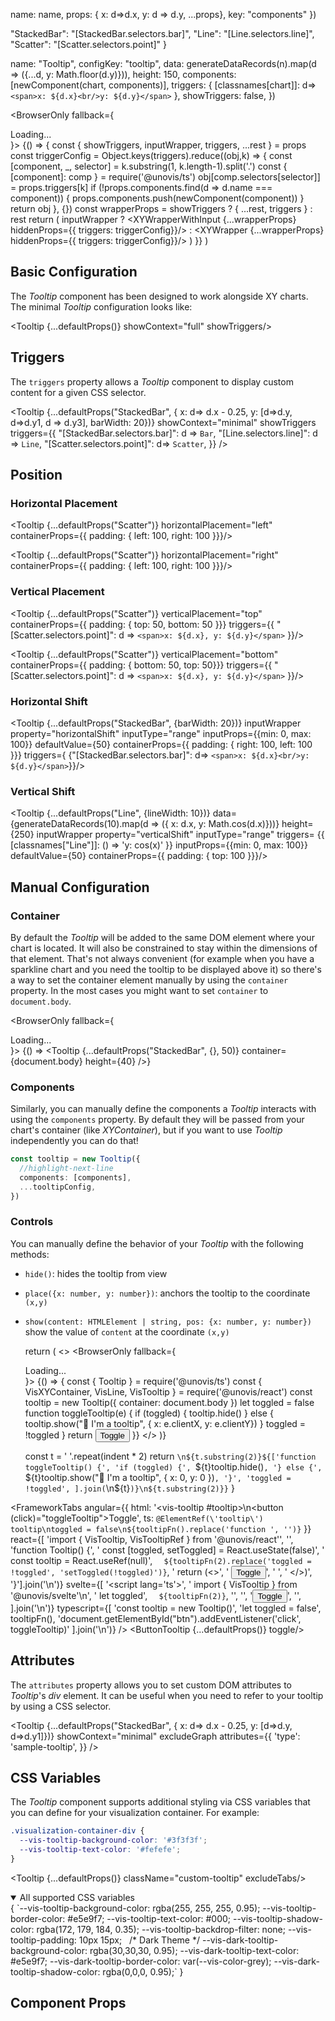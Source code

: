 
  name: name,
  props: { x: d=>d.x, y: d => d.y, ...props},
  key: "components"
})

  "StackedBar": "[StackedBar.selectors.bar]",
  "Line": "[Line.selectors.line]",
  "Scatter": "[Scatter.selectors.point]"
}

  name: "Tooltip",
  configKey: "tooltip",
  data: generateDataRecords(n).map(d => ({...d, y: Math.floor(d.y)})),
  height: 150,
  components: [newComponent(chart, components)],
  triggers: {
    [classnames[chart]]: d=> `<span>x: ${d.x}<br/>y: ${d.y}</span>`
  },
  showTriggers: false,
})

  <BrowserOnly fallback={<div>Loading...</div>}>
    {() => {
      const { showTriggers, inputWrapper, triggers, ...rest } = props
      const triggerConfig = Object.keys(triggers).reduce((obj,k) => {
        const [component, _, selector] = k.substring(1, k.length-1).split('.')
        const { [component]: comp } = require('@unovis/ts')
        obj[comp.selectors[selector]] = props.triggers[k]
        if (!props.components.find(d => d.name === component)) {
          props.components.push(newComponent(component))
        }
        return obj
      }, {})
      const wrapperProps = showTriggers ? { ...rest, triggers } : rest
      return (
        inputWrapper ?
        <XYWrapperWithInput {...wrapperProps} hiddenProps={{ triggers: triggerConfig}}/> :
        <XYWrapper {...wrapperProps} hiddenProps={{ triggers: triggerConfig}}/>
      )
    }}
  </BrowserOnly>
)

## Basic Configuration
The _Tooltip_ component has been designed to work alongside XY charts. The minimal _Tooltip_ configuration looks like:

<Tooltip {...defaultProps()} showContext="full" showTriggers/>

## Triggers
The `triggers` property allows a _Tooltip_ component to display custom content for a given CSS selector.

<Tooltip {...defaultProps("StackedBar", { x: d=> d.x - 0.25, y: [d=>d.y, d=>d.y1, d => d.y3], barWidth: 20})}
  showContext="minimal"
  showTriggers
  triggers={{
    "[StackedBar.selectors.bar]": d => `Bar`,
    "[Line.selectors.line]": d => `Line`,
    "[Scatter.selectors.point]": d=> `Scatter`,
  }}
/>

## Position
### Horizontal Placement
<Tooltip {...defaultProps("Scatter")} horizontalPlacement="left" containerProps={{ padding: { left: 100, right: 100 }}}/>

<Tooltip {...defaultProps("Scatter")} horizontalPlacement="right" containerProps={{ padding: { left: 100, right: 100 }}}/>

### Vertical Placement
<Tooltip {...defaultProps("Scatter")}
  verticalPlacement="top"
  containerProps={{ padding: { top: 50, bottom: 50 }}}
  triggers={{
    "[Scatter.selectors.point]": d => `<span>x: ${d.x}, y: ${d.y}</span>`
  }}/>

<Tooltip {...defaultProps("Scatter")}
  verticalPlacement="bottom"
  containerProps={{ padding: { bottom: 50, top: 50}}}
  triggers={{
    "[Scatter.selectors.point]": d => `<span>x: ${d.x}, y: ${d.y}</span>`
  }}/>

### Horizontal Shift
<Tooltip {...defaultProps("StackedBar", {barWidth: 20})}
  inputWrapper
  property="horizontalShift"
  inputType="range"
  inputProps={{min: 0, max: 100}}
  defaultValue={50}
  containerProps={{ padding: { right: 100, left: 100 }}}
  triggers={ {"[StackedBar.selectors.bar]": d=> `<span>x: ${d.x}<br/>y: ${d.y}</span>`}}/>

### Vertical Shift
<Tooltip {...defaultProps("Line", {lineWidth: 10})}
  data={generateDataRecords(10).map(d => ({ x: d.x, y: Math.cos(d.x)}))}
  height={250}
  inputWrapper
  property="verticalShift"
  inputType="range"
  triggers= {{
    [classnames["Line"]]: () => 'y: cos(x)'
  }}
  inputProps={{min: 0, max: 100}}
  defaultValue={50}
  containerProps={{ padding: { top: 100 }}}/>

## Manual Configuration

### Container
By default the _Tooltip_ will be added to the same DOM element where your chart is located. It will also be constrained
to stay within the dimensions of that element. That's not always convenient (for example when you have a sparkline chart
and you need the tooltip to be displayed above it) so there's a way to set the container element manually by using the
`container` property. In the most cases you might want to set `container` to `document.body`.

<BrowserOnly fallback={<div>Loading...</div>}>
  {() => <Tooltip {...defaultProps("StackedBar", {}, 50)} container={document.body} height={40} />}
</BrowserOnly>

### Components
Similarly, you can manually define the components a _Tooltip_ interacts with using the `components` property. By default
they will be passed from your chart's container (like _XYContainer_), but if you want to use _Tooltip_ independently
you can do that!
```ts
const tooltip = new Tooltip({
  //highlight-next-line
  components: [components],
  ...tooltipConfig,
})
```

### Controls
You can manually define the behavior of your _Tooltip_ with the following methods:

- `hide()`:
   hides the tooltip from view
- `place({x: number, y: number})`:
   anchors the tooltip to the coordinate `(x,y)`
- `show(content: HTMLElement | string, pos: {x: number, y: number})`
   show the value of `content` at the coordinate `(x,y)`

  return (
  <>
    <BrowserOnly fallback={<div>Loading...</div>}>
      {() => {
        const { Tooltip } = require('@unovis/ts')
        const { VisXYContainer, VisLine, VisTooltip } = require('@unovis/react')
        const tooltip = new Tooltip({ container: document.body })
        let toggled = false
        function toggleTooltip(e) {
          if (toggled) {
            tooltip.hide()
          } else {
            tooltip.show("👋 I'm a tooltip", { x: e.clientX, y: e.clientY})
          }
          toggled = !toggled
        }
        return <button onClick={toggleTooltip}>Toggle</button>
      }}
    </BrowserOnly>
  </>
)}

  const t = ' '.repeat(indent * 2)
  return `\n${t.substring(2)}${['function toggleTooltip() {',
    'if (toggled) {',
    `${t}tooltip.hide()`,
    '} else {',
    `${t}tooltip.show("👋 I\'m a tooltip", { x: 0, y: 0 })`,
    '}',
    'toggled = !toggled',
  ].join(`\n${t}`)}\n${t.substring(2)}}`
}

<FrameworkTabs
  angular={{
    html: '<vis-tooltip #tooltip></vis-tooltip>\n<button (click)="toggleTooltip">Toggle</button>',
    ts: `@ElementRef(\'tooltip\') tooltip\ntoggled = false\n${tooltipFn().replace('function ', '')}`
  }}
  react={[
    'import { VisTooltip, VisTooltipRef } from \'@unovis/react\'',
    '',
    'function Tooltip() {',
    '  const [toggled, setToggled] = React.useState(false)',
    '  const tooltip = React.useRef<VisTooltipRef>(null)',
    `  ${tooltipFn(2).replace('toggled = !toggled', 'setToggled(!toggled)')}`,
    '  return (<>',
    '    <button onClick={toggleTooltip}>Toggle</button>',
    '    <VisTooltip ref={tooltip}/>',
    '  </>)',
    '}'].join('\n')}
  svelte={[
    '<script lang=\'ts\'>',
    '  import { VisTooltip } from \'@unovis/svelte\'\n',
    '  let toggled',
    `  ${tooltipFn(2)}`,
    '</script>',
    '',
    '<button onClick={toggleTooltip}>Toggle</button>',
    '<VisTooltip bind:this={tooltip}/>',
  ].join('\n')}
  typescript={[
    'const tooltip = new Tooltip()',
    'let toggled = false',
      tooltipFn(),
    'document.getElementById("btn").addEventListener(\'click\', toggleTooltip)'
  ].join('\n')}
/>
<ButtonTooltip {...defaultProps()} toggle/>

## Attributes
The `attributes` property allows you to set custom DOM attributes to _Tooltip_'s _div_ element. It can be useful when
you need to refer to your tooltip by using a CSS selector.

<Tooltip {...defaultProps("StackedBar", { x: d=> d.x - 0.25, y: [d=>d.y, d=>d.y1]})}
  showContext="minimal"
  excludeGraph
  attributes={{
    'type': 'sample-tooltip',
  }}
/>

## CSS Variables
The _Tooltip_ component supports additional styling via CSS variables that you can define for your visualization container. For example:

```css title="styles.css"
.visualization-container-div {
  --vis-tooltip-background-color: '#3f3f3f';
  --vis-tooltip-text-color: '#fefefe';
}
```
<Tooltip {...defaultProps()} className="custom-tooltip" excludeTabs/>

<details open>
  <summary open>All supported CSS variables</summary>
  <CodeBlock language="css">{
`--vis-tooltip-background-color: rgba(255, 255, 255, 0.95);
--vis-tooltip-border-color: #e5e9f7;
--vis-tooltip-text-color: #000;
--vis-tooltip-shadow-color: rgba(172, 179, 184, 0.35);
--vis-tooltip-backdrop-filter: none;
--vis-tooltip-padding: 10px 15px;
 
/* Dark Theme */
--vis-dark-tooltip-background-color: rgba(30,30,30, 0.95);
--vis-dark-tooltip-text-color: #e5e9f7;
--vis-dark-tooltip-border-color: var(--vis-color-grey);
--vis-dark-tooltip-shadow-color: rgba(0,0,0, 0.95);`
}</CodeBlock>
</details>

## Component Props
<PropsTable name="VisTooltip"/>
